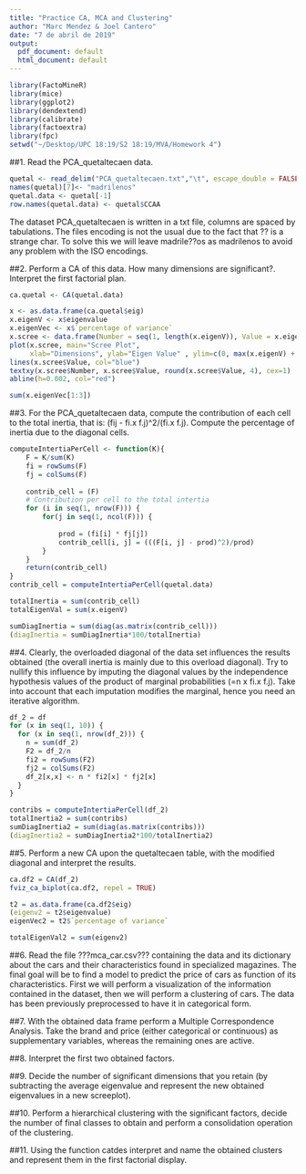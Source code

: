 ```yaml
---
title: "Practice CA, MCA and Clustering"
author: "Marc Mendez & Joel Cantero"
date: "7 de abril de 2019"
output:
  pdf_document: default
  html_document: default
---
```


```r
library(FactoMineR)
library(mice)
library(ggplot2)
library(dendextend)
library(calibrate)
library(factoextra)
library(fpc)
setwd("~/Desktop/UPC 18:19/S2 18:19/MVA/Homework 4")
```
##1. Read the PCA_quetaltecaen data.
```r
quetal <- read_delim("PCA_quetaltecaen.txt","\t", escape_double = FALSE, trim_ws = TRUE)
names(quetal)[7]<- "madrilenos"
quetal.data <- quetal[-1]
row.names(quetal.data) <- quetal$CCAA
```

The dataset PCA_quetaltecaen is written in a txt file, columns are spaced by tabulations. The files encoding is not the usual due to the fact that ?? is a strange char. To solve this we will leave madrile??os as madrilenos to avoid any problem with the ISO encodings.

##2. Perform a CA of this data. How many dimensions are significant?. Interpret the first factorial plan.

```r
ca.quetal <- CA(quetal.data)
```



```r
x <- as.data.frame(ca.quetal$eig)
x.eigenV <- x$eigenvalue
x.eigenVec <- x$`percentage of variance`
x.scree <- data.frame(Number = seq(1, length(x.eigenV)), Value = x.eigenV)
plot(x.scree, main="Scree Plot",
     xlab="Dimensions", ylab="Eigen Value" , ylim=c(0, max(x.eigenV) + 0.1*max(x.eigenV)), xlim=c(1, length(x.eigenV) + 0.5)) 
lines(x.scree$Value, col="blue")
textxy(x.scree$Number, x.scree$Value, round(x.scree$Value, 4), cex=1)
abline(h=0.002, col="red")
```


```r
sum(x.eigenVec[1:3])
```

##3. For the PCA_quetaltecaen data, compute the contribution of each cell to the total inertia, that is: (fij - fi.x f.j)^2/(fi.x f.j). Compute the percentage of inertia due to the diagonal cells.
```r
computeIntertiaPerCell <- function(K){
    F = K/sum(K)
    fi = rowSums(F)
    fj = colSums(F)
    
    contrib_cell = (F)
    # Contribution per cell to the total intertia
    for (i in seq(1, nrow(F))) {
        for(j in seq(1, ncol(F))) {
            
            prod = (fi[i] * fj[j])
            contrib_cell[i, j] = (((F[i, j] - prod)^2)/prod)
        }
    }
    return(contrib_cell)
}
contrib_cell = computeIntertiaPerCell(quetal.data)
```


```r
totalInertia = sum(contrib_cell)
totalEigenVal = sum(x.eigenV)
```

```r
sumDiagInertia = sum(diag(as.matrix(contrib_cell)))
(diagInertia = sumDiagInertia*100/totalInertia)
```

##4. Clearly, the overloaded diagonal of the data set influences the results obtained (the overall inertia is mainly due to this overload diagonal). Try to nullify this influence by imputing the diagonal values by the independence hypothesis values of the product of marginal probabilities (=n x fi.x f.j). Take into account that each imputation modifies the marginal, hence you need an iterative algorithm.

```r
df_2 = df
for (x in seq(1, 10)) {
  for (x in seq(1, nrow(df_2))) {
    n = sum(df_2)
    F2 = df_2/n
    fi2 = rowSums(F2)
    fj2 = colSums(F2)
    df_2[x,x] <- n * fi2[x] * fj2[x]    
  }
}

```

```r
contribs = computeIntertiaPerCell(df_2)
totalInertia2 = sum(contribs)
sumDiagInertia2 = sum(diag(as.matrix(contribs)))
(diagInertia2 = sumDiagInertia2*100/totalInertia2)
```

##5. Perform a new CA upon the quetaltecaen table, with the modified diagonal and interpret the results.

```r

ca.df2 = CA(df_2)
fviz_ca_biplot(ca.df2, repel = TRUE)
```

```r
t2 = as.data.frame(ca.df2$eig)
(eigenv2 = t2$eigenvalue)
eigenVec2 = t2$`percentage of variance`

totalEigenVal2 = sum(eigenv2)
```


##6. Read the file ???mca_car.csv??? containing the data and its dictionary about the cars and their characteristics found in specialized magazines. The final goal will be to find a model to predict the price of cars as function of its characteristics. First we will perform a visualization of the information contained in the dataset, then we will perform a clustering of cars. The data has been previously preprocessed to have it in categorical form.

##7. With the obtained data frame perform a Multiple Correspondence Analysis. Take the brand and price (either categorical or continuous) as supplementary variables, whereas the remaining ones are active.

##8. Interpret the first two obtained factors.

##9. Decide the number of significant dimensions that you retain (by subtracting the average eigenvalue and represent the new obtained eigenvalues in a new screeplot).

##10. Perform a hierarchical clustering with the significant factors, decide the number of final classes to obtain and perform a consolidation operation of the clustering.


##11. Using the function catdes interpret and name the obtained clusters and represent them in the first factorial display.